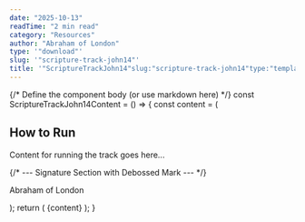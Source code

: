 ```yaml
---
date: "2025-10-13"
readTime: "2 min read"
category: "Resources"
author: "Abraham of London"
type: '"download"'
slug: '"scripture-track-john14"'
title: '"ScriptureTrackJohn14"slug:"scripture-track-john14"type:"template"slug:"scripture-track-john14"type:"Download"title:"ScriptureTrackJohn14"date:2025-10-13author:"AbrahamofLondon"readTime:2minreadcategory:"Resources"'
---
```



{/* Define the component body (or use markdown here) */}
const ScriptureTrackJohn14Content = () => {
const content = (

<div className="text-deepCharcoal">
  <h2>How to Run</h2>
  <p>Content for running the track goes here...</p>
  {/* --- Signature Section with Debossed Mark --- */}
  <div className="mt-12 pt-8 border-t border-lightGrey flex flex-col items-end">
    <EmbossedSign src="/assets/images/signature/abraham-of-london-cursive.svg" alt="Abraham of London Signature" width={200} height={60} effect="deboss" baseColor="transparent" className="mb-1" />
    <p className="text-sm font-serif text-forest">Abraham of London</p>
  </div>
</div>
); return (<BrandFrame title="Scripture Track John 14" subtitle="Assurance Obedience The Helper Peace" pageSize="A4">
  {content}
</BrandFrame>
); }

<ScriptureTrackJohn14Content />
